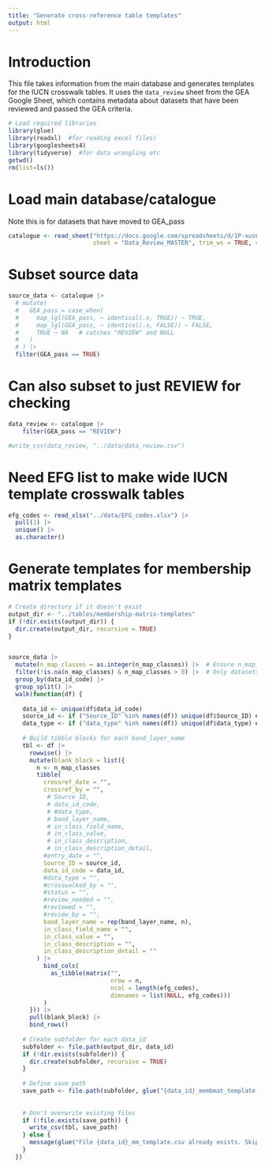 ```yaml
---
title: "Generate cross-reference table templates"
output: html
---
```


# Introduction
This file takes information from the main database and generates templates for the IUCN crosswalk tables. It uses the `data_review` sheet from the GEA Google Sheet, which contains metadata about datasets that have been reviewed and passed the GEA criteria.

```r
# Load required libraries
library(glue)
library(readxl)  #for reading excel files)
library(googlesheets4)
library(tidyverse)  #for data wrangling etc
getwd()
rm(list=ls())
```

# Load main database/catalogue
Note this is for datasets that have moved to GEA_pass
```r
catalogue <- read_sheet("https://docs.google.com/spreadsheets/d/1P-xus66mTxY-9-a8jZgzwh3KVlL2Yvh6HzJ8rbmT1bY/edit?gid=396521023#gid=396521023", 
                        sheet = "Data_Review_MASTER", trim_ws = TRUE, col_types = "c")
```


# Subset source data
```r
source_data <- catalogue |> 
  # mutate(
  #   GEA_pass = case_when(
  #     map_lgl(GEA_pass, ~ identical(.x, TRUE)) ~ TRUE,
  #     map_lgl(GEA_pass, ~ identical(.x, FALSE)) ~ FALSE,
  #     TRUE ~ NA   # catches "REVIEW" and NULL
  #   )
  # ) |>
  filter(GEA_pass == TRUE)
```

# Can also subset to just REVIEW for checking
```r
data_review <- catalogue |> 
    filter(GEA_pass == "REVIEW")
```

```r
#write_csv(data_review, "../data/data_review.csv")
```


# Need EFG list to make wide IUCN template crosswalk tables
```r
efg_codes <- read_xlsx("../data/EFG_codes.xlsx") |> 
  pull(1) |> 
  unique() |> 
  as.character()
```


# Generate templates for membership matrix templates
```r
# Create directory if it doesn't exist
output_dir <- "../tables/membership-matrix-templates" 
if (!dir.exists(output_dir)) {
  dir.create(output_dir, recursive = TRUE)
}


source_data |>
  mutate(n_map_classes = as.integer(n_map_classes)) |>  # Ensure n_map_classes is integer
  filter(!is.na(n_map_classes) & n_map_classes > 0) |>  # Only datasets with n_map_classes
  group_by(data_id_code) |>
  group_split() |>
  walk(function(df) {
    
    data_id <- unique(df$data_id_code)
    source_id <- if ("Source_ID" %in% names(df)) unique(df$Source_ID) else ""
    data_type <- if ("data_type" %in% names(df)) unique(df$data_type) else ""
    
    # Build tibble blocks for each band_layer_name
    tbl <- df |>
      rowwise() |>
      mutate(blank_block = list({
        n <- n_map_classes
        tibble(
          crossref_date = "",
          crossref_by = "", 
           # Source_ID,
           # data_id_code,
           # #data_type, 
           # band_layer_name,
           # in_class_field_name, 
           # in_class_value, 
           # in_class_description, 
           # in_class_description_detail,
          #entry_date = "",
          Source_ID = source_id,
          data_id_code = data_id,
          #data_type = "",
          #crosswalked_by = "",
          #status = "",
          #review_needed = "",
          #reviewed = "",
          #review_by = "",
          band_layer_name = rep(band_layer_name, n),
          in_class_field_name = "",
          in_class_value = "",
          in_class_description = "",
          in_class_description_detail = ""
        ) |>
          bind_cols(
            as_tibble(matrix("",
                             nrow = n,
                             ncol = length(efg_codes),
                             dimnames = list(NULL, efg_codes)))
          )
      })) |>
      pull(blank_block) |>
      bind_rows()
    
    # Create subfolder for each data_id
    subfolder <- file.path(output_dir, data_id)
    if (!dir.exists(subfolder)) {
      dir.create(subfolder, recursive = TRUE)
    }
    
    # Define save path
    save_path <- file.path(subfolder, glue("{data_id}_membmat_template.csv"))
    
    
    # Don't overwrite existing files
    if (!file.exists(save_path)) {
      write_csv(tbl, save_path)
    } else {
      message(glue("File {data_id}_mm_template.csv already exists. Skipping."))
    }
  })

```





